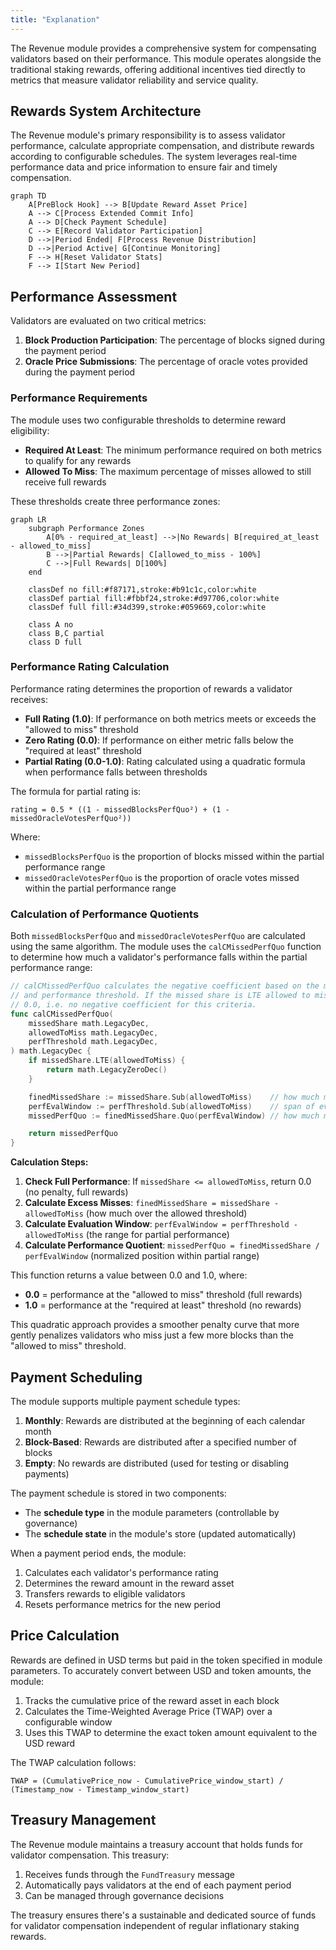 ```yaml
---
title: "Explanation"
---
```


The Revenue module provides a comprehensive system for compensating validators based on their performance. This module operates alongside the traditional staking rewards, offering additional incentives tied directly to metrics that measure validator reliability and service quality.

## Rewards System Architecture

The Revenue module's primary responsibility is to assess validator performance, calculate appropriate compensation, and distribute rewards according to configurable schedules. The system leverages real-time performance data and price information to ensure fair and timely compensation.

```mermaid
graph TD
    A[PreBlock Hook] --> B[Update Reward Asset Price]
    A --> C[Process Extended Commit Info]
    A --> D[Check Payment Schedule]
    C --> E[Record Validator Participation]
    D -->|Period Ended| F[Process Revenue Distribution]
    D -->|Period Active| G[Continue Monitoring]
    F --> H[Reset Validator Stats]
    F --> I[Start New Period]
```

## Performance Assessment

Validators are evaluated on two critical metrics:

1. **Block Production Participation**: The percentage of blocks signed during the payment period
2. **Oracle Price Submissions**: The percentage of oracle votes provided during the payment period

### Performance Requirements

The module uses two configurable thresholds to determine reward eligibility:

- **Required At Least**: The minimum performance required on both metrics to qualify for any rewards
- **Allowed To Miss**: The maximum percentage of misses allowed to still receive full rewards

These thresholds create three performance zones:

```mermaid
graph LR
    subgraph Performance Zones
        A[0% - required_at_least] -->|No Rewards| B[required_at_least - allowed_to_miss] 
        B -->|Partial Rewards| C[allowed_to_miss - 100%]
        C -->|Full Rewards| D[100%]
    end
    
    classDef no fill:#f87171,stroke:#b91c1c,color:white
    classDef partial fill:#fbbf24,stroke:#d97706,color:white  
    classDef full fill:#34d399,stroke:#059669,color:white
    
    class A no
    class B,C partial
    class D full
```

### Performance Rating Calculation

Performance rating determines the proportion of rewards a validator receives:

- **Full Rating (1.0)**: If performance on both metrics meets or exceeds the "allowed to miss" threshold
- **Zero Rating (0.0)**: If performance on either metric falls below the "required at least" threshold
- **Partial Rating (0.0-1.0)**: Rating calculated using a quadratic formula when performance falls between thresholds

The formula for partial rating is:

```
rating = 0.5 * ((1 - missedBlocksPerfQuo²) + (1 - missedOracleVotesPerfQuo²))
```

Where:
- `missedBlocksPerfQuo` is the proportion of blocks missed within the partial performance range
- `missedOracleVotesPerfQuo` is the proportion of oracle votes missed within the partial performance range

### Calculation of Performance Quotients

Both `missedBlocksPerfQuo` and `missedOracleVotesPerfQuo` are calculated using the same algorithm. The module uses the `calCMissedPerfQuo` function to determine how much a validator's performance falls within the partial performance range:

```go
// calCMissedPerfQuo calculates the negative coefficient based on the missed share, allowed to miss,
// and performance threshold. If the missed share is LTE allowed to miss, the returned value is
// 0.0, i.e. no negative coefficient for this criteria.
func calCMissedPerfQuo(
	missedShare math.LegacyDec,
	allowedToMiss math.LegacyDec,
	perfThreshold math.LegacyDec,
) math.LegacyDec {
	if missedShare.LTE(allowedToMiss) {
		return math.LegacyZeroDec()
	}

	finedMissedShare := missedShare.Sub(allowedToMiss)    // how much missed over the allowed value
	perfEvalWindow := perfThreshold.Sub(allowedToMiss)    // span of evaluation window
	missedPerfQuo := finedMissedShare.Quo(perfEvalWindow) // how much missed in the evaluation window

	return missedPerfQuo
}
```

**Calculation Steps:**

1. **Check Full Performance**: If `missedShare <= allowedToMiss`, return 0.0 (no penalty, full rewards)
2. **Calculate Excess Misses**: `finedMissedShare = missedShare - allowedToMiss` (how much over the allowed threshold)
3. **Calculate Evaluation Window**: `perfEvalWindow = perfThreshold - allowedToMiss` (the range for partial performance)
4. **Calculate Performance Quotient**: `missedPerfQuo = finedMissedShare / perfEvalWindow` (normalized position within partial range)

This function returns a value between 0.0 and 1.0, where:
- **0.0** = performance at the "allowed to miss" threshold (full rewards)
- **1.0** = performance at the "required at least" threshold (no rewards)

This quadratic approach provides a smoother penalty curve that more gently penalizes validators who miss just a few more blocks than the "allowed to miss" threshold.

## Payment Scheduling

The module supports multiple payment schedule types:

1. **Monthly**: Rewards are distributed at the beginning of each calendar month
2. **Block-Based**: Rewards are distributed after a specified number of blocks 
3. **Empty**: No rewards are distributed (used for testing or disabling payments)

The payment schedule is stored in two components:
- The **schedule type** in the module parameters (controllable by governance)
- The **schedule state** in the module's store (updated automatically)

When a payment period ends, the module:
1. Calculates each validator's performance rating
2. Determines the reward amount in the reward asset
3. Transfers rewards to eligible validators
4. Resets performance metrics for the new period

## Price Calculation

Rewards are defined in USD terms but paid in the token specified in module parameters. To accurately convert between USD and token amounts, the module:

1. Tracks the cumulative price of the reward asset in each block
2. Calculates the Time-Weighted Average Price (TWAP) over a configurable window
3. Uses this TWAP to determine the exact token amount equivalent to the USD reward

The TWAP calculation follows:

```
TWAP = (CumulativePrice_now - CumulativePrice_window_start) / (Timestamp_now - Timestamp_window_start)
```

## Treasury Management

The Revenue module maintains a treasury account that holds funds for validator compensation. This treasury:

1. Receives funds through the `FundTreasury` message
2. Automatically pays validators at the end of each payment period
3. Can be managed through governance decisions

The treasury ensures there's a sustainable and dedicated source of funds for validator compensation independent of regular inflationary staking rewards. 